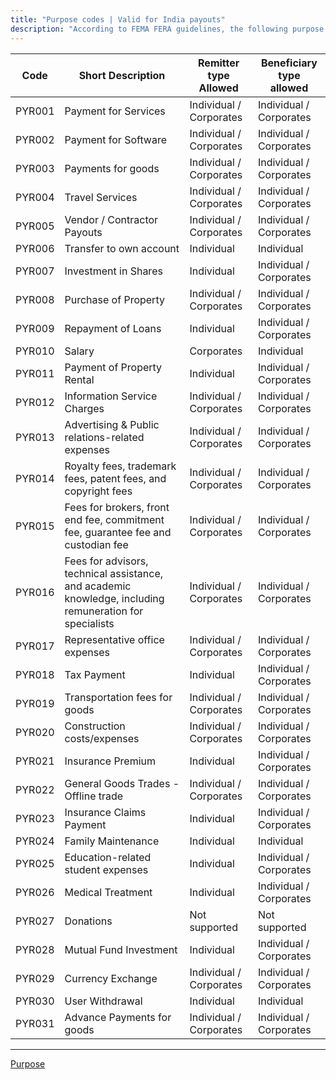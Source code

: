 ```yaml
---
title: "Purpose codes | Valid for India payouts"
description: "According to FEMA FERA guidelines, the following purpose codes are permitted for sending payouts to India, along with the types of remitters and beneficiaries."
---
```


| Code   | Short Description                                                                                       | Remitter type Allowed   | Beneficiary type allowed |
| ------ | ------------------------------------------------------------------------------------------------------- | ----------------------- | ------------------------ |
| PYR001 | Payment for Services                                                                                    | Individual / Corporates | Individual / Corporates  |
| PYR002 | Payment for Software                                                                                    | Individual / Corporates | Individual / Corporates  |
| PYR003 | Payments for goods                                                                                      | Individual / Corporates | Individual / Corporates  |
| PYR004 | Travel Services                                                                                         | Individual / Corporates | Individual / Corporates  |
| PYR005 | Vendor / Contractor Payouts                                                                             | Individual / Corporates | Individual / Corporates  |
| PYR006 | Transfer to own account                                                                                 | Individual              | Individual               |
| PYR007 | Investment in Shares                                                                                    | Individual              | Individual / Corporates  |
| PYR008 | Purchase of Property                                                                                    | Individual / Corporates | Individual / Corporates  |
| PYR009 | Repayment of Loans                                                                                      | Individual              | Individual / Corporates  |
| PYR010 | Salary                                                                                                  | Corporates              | Individual               |
| PYR011 | Payment of Property Rental                                                                              | Individual              | Individual / Corporates  |
| PYR012 | Information Service Charges                                                                             | Individual / Corporates | Individual / Corporates  |
| PYR013 | Advertising & Public relations-related expenses                                                         | Individual / Corporates | Individual / Corporates  |
| PYR014 | Royalty fees, trademark fees, patent fees, and copyright fees                                           | Individual / Corporates | Individual / Corporates  |
| PYR015 | Fees for brokers, front end fee, commitment fee, guarantee fee and custodian fee                        | Individual / Corporates | Individual / Corporates  |
| PYR016 | Fees for advisors, technical assistance, and academic knowledge, including remuneration for specialists | Individual / Corporates | Individual / Corporates  |
| PYR017 | Representative office expenses                                                                          | Individual / Corporates | Individual / Corporates  |
| PYR018 | Tax Payment                                                                                             | Individual              | Individual / Corporates  |
| PYR019 | Transportation fees for goods                                                                           | Individual / Corporates | Individual / Corporates  |
| PYR020 | Construction costs/expenses                                                                             | Individual / Corporates | Individual / Corporates  |
| PYR021 | Insurance Premium                                                                                       | Individual              | Individual / Corporates  |
| PYR022 | General Goods Trades - Offline trade                                                                    | Individual / Corporates | Individual / Corporates  |
| PYR023 | Insurance Claims Payment                                                                                | Individual              | Individual / Corporates  |
| PYR024 | Family Maintenance                                                                                      | Individual              | Individual               |
| PYR025 | Education-related student expenses                                                                      | Individual              | Individual / Corporates  |
| PYR026 | Medical Treatment                                                                                       | Individual              | Individual / Corporates  |
| PYR027 | Donations                                                                                               | Not supported           | Not supported            |
| PYR028 | Mutual Fund Investment                                                                                  | Individual              | Individual / Corporates  |
| PYR029 | Currency Exchange                                                                                       | Individual / Corporates | Individual / Corporates  |
| PYR030 | User Withdrawal                                                                                         | Individual              | Individual               |
| PYR031 | Advance Payments for goods                                                                              | Individual / Corporates | Individual / Corporates  |

***

[Purpose](/docs/purpose)
